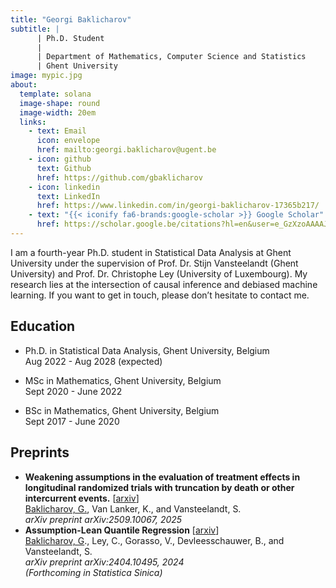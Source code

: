 ```yaml
---
title: "Georgi Baklicharov"
subtitle: |
      | Ph.D. Student
      |
      | Department of Mathematics, Computer Science and Statistics 
      | Ghent University
image: mypic.jpg
about:
  template: solana
  image-shape: round
  image-width: 20em
  links:
    - text: Email
      icon: envelope
      href: mailto:georgi.baklicharov@ugent.be
    - icon: github
      text: Github
      href: https://github.com/gbaklicharov
    - icon: linkedin
      text: LinkedIn
      href: https://www.linkedin.com/in/georgi-baklicharov-17365b217/
    - text: "{{< iconify fa6-brands:google-scholar >}} Google Scholar" 
      href: https://scholar.google.be/citations?hl=en&user=e_GzXzoAAAAJ
---
```


I am a fourth-year Ph.D. student in Statistical Data Analysis at [Ghent University](https://www.ugent.be/en){target="blank" style="text-decoration: none"} under the supervision of Prof. Dr. [Stijn Vansteelandt](https://users.ugent.be/~svsteela/){target="blank" style="text-decoration: none"} (Ghent University) and Prof. Dr. [Christophe Ley](https://math.uni.lu/midas/people/dp/?christopheley){target="blank" style="text-decoration: none"} (University of Luxembourg). My research lies at the intersection of causal inference and debiased machine learning. If you want to get in touch, please don't hesitate to contact me.

## **Education**

-   Ph.D. in Statistical Data Analysis, Ghent University, Belgium\
    Aug 2022 - Aug 2028 (expected)

-   MSc in Mathematics, Ghent University, Belgium\
    Sept 2020 - June 2022

-   BSc in Mathematics, Ghent University, Belgium\
    Sept 2017 - June 2020

## Preprints

-   **Weakening assumptions in the evaluation of treatment effects in longitudinal randomized trials with truncation by death or other intercurrent events.** \[[arxiv](#0){target="blank"}\]\
    [Baklicharov, G.]{.underline}, Van Lanker, K., and Vansteelandt, S.\
    *arXiv preprint arXiv:2509.10067, 2025*
-   **Assumption-Lean Quantile Regression** \[[arxiv](https://arxiv.org/abs/2404.10495){target="blank"}\]\
    [Baklicharov, G]{.underline}., Ley, C., Gorasso, V., Devleesschauwer, B., and Vansteelandt, S.\
    *arXiv preprint arXiv:2404.10495, 2024\
    (Forthcoming in Statistica Sinica)*
